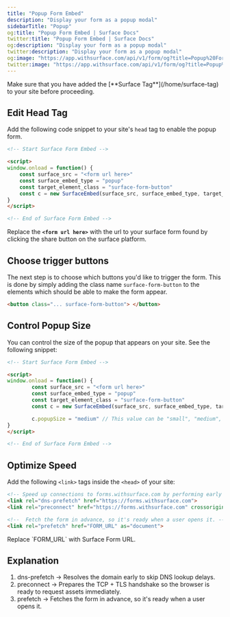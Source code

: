 ```yaml
---
title: "Popup Form Embed"
description: "Display your form as a popup modal"
sidebarTitle: "Popup"
og:title: "Popup Form Embed | Surface Docs"
twitter:title: "Popup Form Embed | Surface Docs"
og:description: "Display your form as a popup modal"
twitter:description: "Display your form as a popup modal"
og:image: "https://app.withsurface.com/api/v1/form/og?title=Popup%20Form%20Embed"
twitter:image: "https://app.withsurface.com/api/v1/form/og?title=Popup%20Form%20Embed"
---
```


<Warning>
Make sure that you have added the [**Surface Tag**](/home/surface-tag) to your site before proceeding.
</Warning>

## Edit Head Tag

Add the following code snippet to your site's `head` tag to enable the popup form.

```html
<!-- Start Surface Form Embed -->

<script>
window.onload = function() {
    const surface_src = "<form url here>"
    const surface_embed_type = "popup"
    const target_element_class = "surface-form-button"
    const c = new SurfaceEmbed(surface_src, surface_embed_type, target_element_class)
}
</script>

<!-- End of Surface Form Embed -->
```

Replace the **`<form url here>`** with the url to your surface form found by clicking the share button on the surface platform.

## Choose trigger buttons

The next step is to choose which buttons you'd like to trigger the form. This is done by simply adding the class name `surface-form-button` to the elements which should be able to make the form appear.

```html
<button class="... surface-form-button"> </button>
```

## Control Popup Size

You can control the size of the popup that appears on your site. See the following snippet:

```html
<!-- Start Surface Form Embed -->

<script>
window.onload = function() {
        const surface_src = "<form url here>"
        const surface_embed_type = "popup"
        const target_element_class = "surface-form-button"
        const c = new SurfaceEmbed(surface_src, surface_embed_type, target_element_class)

        c.popupSize = "medium" // This value can be "small", "medium", or "large"
}
</script>

<!-- End of Surface Form Embed -->
```

## Optimize Speed

Add the following `<link>` tags inside the `<head>` of your site:

```html
<!-- Speed up connections to forms.withsurface.com by performing early DNS resolution and TCP handshake -->
<link rel="dns-prefetch" href="https://forms.withsurface.com">
<link rel="preconnect" href="https://forms.withsurface.com" crossorigin>

<!--  Fetch the form in advance, so it's ready when a user opens it. -->
<link rel="prefetch" href="FORM_URL" as="document">
```

<Info>
Replace `FORM_URL` with Surface Form URL.
</Info>

## Explanation

1. dns-prefetch → Resolves the domain early to skip DNS lookup delays.
2. preconnect → Prepares the TCP + TLS handshake so the browser is ready to request assets immediately.
3. prefetch → Fetches the form in advance, so it's ready when a user opens it.
